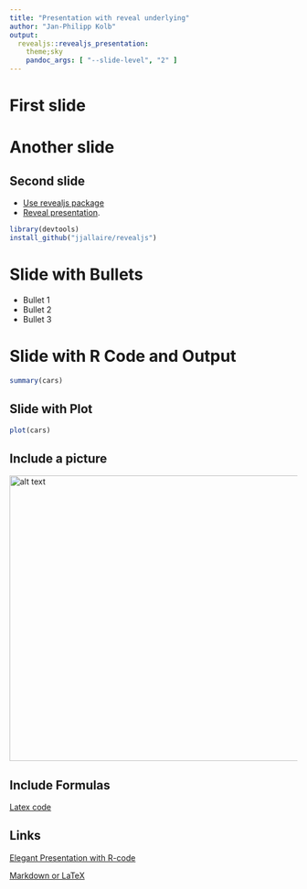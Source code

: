 ```yaml
---
title: "Presentation with reveal underlying"
author: "Jan-Philipp Kolb"
output: 
  revealjs::revealjs_presentation:
    theme;sky
    pandoc_args: [ "--slide-level", "2" ]
---
```


# First slide

# Another slide

## Second slide
- [Use revealjs package](https://github.com/jjallaire/revealjs)
- [Reveal presentation](http://stackoverflow.com/questions/22965084/how-do-i-get-vertical-slides-using-rpres-markdown).

```r
library(devtools)
install_github("jjallaire/revealjs")
```

# Slide with Bullets

- Bullet 1
- Bullet 2
- Bullet 3

# Slide with R Code and Output

```r
summary(cars)
```

## Slide with Plot

```r
plot(cars)
```

## Include a picture

<img src="http://lazowska.cs.washington.edu/MS/DS.wordle.jpg" alt="alt text" width="700x" height="500x">


## Include Formulas

[Latex code](https://github.com/cben/mathdown/wiki/math-in-markdown)

## Links

[Elegant Presentation with R-code](http://zevross.com/blog/2014/11/19/creating-elegant-html-presentations-that-feature-r-code/)

[Markdown or LaTeX](http://www.schlosser.info/markdown-latex/)